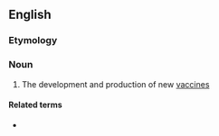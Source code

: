 ==English==

===Etymology===
{{suffix|en|vaccine|ology}}

===Noun===
{{en-noun|-}}

# The development and production of new [[vaccine]]s

====Related terms====
* {{l|en|vaccinologist}}
